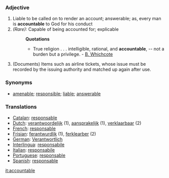 ===Adjective===
#Liable to be called on to render an account; answerable; as, every man is '''accountable''' to God for his conduct
#''(Rare):'' Capable of being accounted for; explicable
#:'''Quotations'''
#:*True religion . . . intelligible, rational, and '''accountable''', -- not a burden but a privilege. - [[B. Whichcote]]
# (Documents) Items such as airline tickets, whose issue must be recorded by the issuing authority and matched up again after use.

===Synonyms===
*[[amenable]]; [[responsible]]; [[liable]]; [[answerable]]
===Translations===
*[[Catalan]]: [[responsable]]
*[[Dutch]]: [[verantwoordelijk]] (1), [[aansprakelijk]] (1), [[verklaarbaar]] (2)
*[[French]]: [[responsable]]
*[[Frisian]]: [[ferantwurdlik]] (1), [[ferklearber]] (2)
*[[German]]: [[Verantwortlich]]
*[[Interlingua]]: [[responsabile]]
*[[Italian]]: [[responsabile]]
*[[Portuguese]]: [[responsable]]
*[[Spanish]]: [[responsable]]

[[it:accountable]]